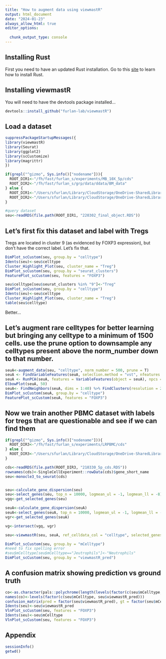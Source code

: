 ```yaml
---
title: "How to augment data using viewmastR"
output: html_document
date: "2024-01-23"
always_allow_html: true
editor_options: 
  
  chunk_output_type: console
---
```


## Installing Rust

First you need to have an updated Rust installation. Go to this [site](https://www.rust-lang.org/tools/install) to learn how to install Rust.


## Installing viewmastR

You will need to have the devtools package installed...

```r
devtools::install_github("furlan-lab/viewmastR")
```


## Load a dataset

```r
suppressPackageStartupMessages({
library(viewmastR)
library(Seurat)
library(ggplot2)
library(scCustomize)
library(magrittr)
})

if(grepl("^gizmo", Sys.info()["nodename"])){
  ROOT_DIR1<-"/fh/fast/furlan_s/experiments/MB_10X_5p/cds"
  ROOT_DIR2<-"/fh/fast/furlan_s/grp/data/ddata/BM_data"
} else {
  ROOT_DIR1<-"/Users/sfurlan/Library/CloudStorage/OneDrive-SharedLibraries-FredHutchinsonCancerCenter/Furlan_Lab - General/experiments/MB_10X_5p/cds"
  ROOT_DIR2<-"/Users/sfurlan/Library/CloudStorage/OneDrive-SharedLibraries-FredHutchinsonCancerCenter/Furlan_Lab - General/datasets/Healthy_BM_greenleaf"
}

#query dataset
seu<-readRDS(file.path(ROOT_DIR1, "220302_final_object.RDS"))

```

## Let's first fix this dataset and label with Tregs 

Tregs are located in cluster 9 (as evidenced by FOXP3 expression), but don't have the correct label.  Let's fix that.
```r
DimPlot_scCustom(seu, group.by = "celltype")
Idents(seu)<-seu$celltype
Cluster_Highlight_Plot(seu, cluster_name = "Treg")
DimPlot_scCustom(seu, group.by = "seurat_clusters")
FeaturePlot_scCustom(seu, features = "FOXP3")
```

```r
seu$celltype[seu$seurat_clusters %in% "9"]<-"Treg"
DimPlot_scCustom(seu, group.by = "celltype")
Idents(seu)<-seu$celltype
Cluster_Highlight_Plot(seu, cluster_name = "Treg")
table(seu$celltype)
```

Better...

## Let's augment rare celltypes for better learning but bringing any celltype to a minimum of 1500 cells.  use the prune option to downsample any celltypes present above the norm_number down to that number.

```r

seuA<-augment_data(seu, "celltype", norm_number = 500, prune = T)
seuA <- FindVariableFeatures(seuA, selection.method = "vst", nfeatures = 3000) %>% NormalizeData() %>% ScaleData()
seuA <- RunPCA(seuA, features = VariableFeatures(object = seuA), npcs = 50)
ElbowPlot(seuA, 50) 
seuA<- FindNeighbors(seuA, dims = 1:40) %>% FindClusters(resolution = 2) %>% RunUMAP(dims = 1:40, n.components = 2)
DimPlot_scCustom(seuA, group.by = "celltype")
FeaturePlot_scCustom(seuA, features = "FOXP3")

```


## Now we train another PBMC dataset with labels for tregs that are questionable and see if we can find them
```r

if(grepl("^gizmo", Sys.info()["nodename"])){
  ROOT_DIR3<-"/fh/fast/furlan_s/experiments/LRPBMC/cds"
} else {
  ROOT_DIR3<-"/Users/sfurlan/Library/CloudStorage/OneDrive-SharedLibraries-FredHutchinsonCancerCenter/Furlan_Lab - General/experiments/LRPBMC/cds"
}

cds<-readRDS(file.path(ROOT_DIR3, "210330_5p_cds.RDS"))
rownames(cds)<-SingleCellExperiment::rowData(cds)$gene_short_name
seu<-monocle3_to_seurat(cds)


seu<-calculate_gene_dispersion(seu)
seu<-select_genes(seu, top_n = 10000, logmean_ul = -1, logmean_ll = -8)
vgq<-get_selected_genes(seu)

seuA<-calculate_gene_dispersion(seuA)
seuA<-select_genes(seuA, top_n = 10000, logmean_ul = -1, logmean_ll = -8)
vgr<-get_selected_genes(seuA)

vg<-intersect(vgq, vgr)

seu<-viewmastR(seu, seuA, ref_celldata_col = "celltype", selected_genes = vg)

DimPlot_scCustom(seu, group.by = "mCelltype")
#need to fix spelling error
#seu$mCelltype[seu$mCelltype=="Jeutrophils"]<-"Neutrophils"
DimPlot_scCustom(seu, group.by = "viewmastR_pred")
```


## A confusion matrix showing prediction vs ground truth
```r
co<-as.character(pals::polychrome(length(levels(factor(c(seu$mCelltype, seu$viewmastR_pred))))))
names(co)<-levels(factor(c(seu$mCelltype, seu$viewmastR_pred)))
confusion_matrix(pred = factor(seu$viewmastR_pred), gt = factor(seu$mCelltype), cols = co)
Idents(seu)<-seu$viewmastR_pred
VlnPlot_scCustom(seu, features = "FOXP3")
Idents(seu)<-seu$mCelltype
VlnPlot_scCustom(seu, features = "FOXP3")
```



## Appendix
```r
sessionInfo()
getwd()
```
